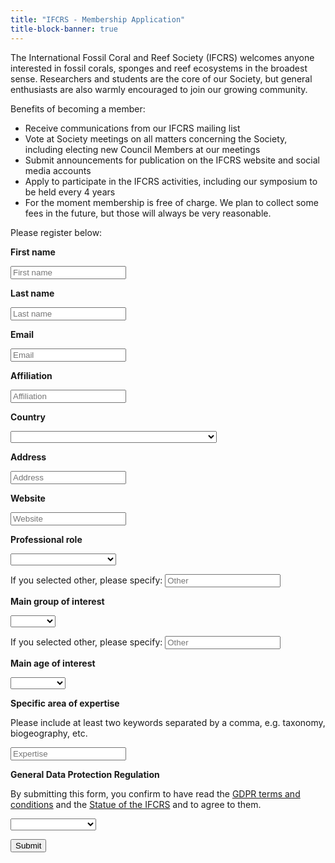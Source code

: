 ```yaml
---
title: "IFCRS - Membership Application"
title-block-banner: true
---
```


The International Fossil Coral and Reef Society (IFCRS) welcomes anyone interested in fossil corals, sponges and reef ecosystems in the broadest sense. Researchers and students are the core of our Society, but general enthusiasts are also warmly encouraged to join our growing community.

Benefits of becoming a member:

-   Receive communications from our IFCRS mailing list
-   Vote at Society meetings on all matters concerning the Society, including electing new Council Members at our meetings
-   Submit announcements for publication on the IFCRS website and social media accounts
-   Apply to participate in the IFCRS activities, including our symposium to be held every 4 years
-   For the moment membership is free of charge. We plan to collect some fees in the future, but those will always be very reasonable.

Please register below:

<form action="https://formspree.io/f/xgejbbvb" method="POST">

<p>**First name**</p>

<input name="Name" type="text" placeholder="First name" required>\

<p>**Last name**</p>

<input name="Surname" type="text" placeholder="Last name" required>\

<p>**Email**</p>

<input name="Email" type="text" placeholder="Email" required>\

<p>**Affiliation**</p>

<input name="Affiliation" type="text" placeholder="Affiliation" required>\

<p>**Country**</p>

<select name="country"> <option value="Unselected"></option> <option value="AF">Afghanistan 🇦🇫</option> <option value="AX">Åland Islands 🇦🇽</option> <option value="AL">Albania 🇦🇱</option> <option value="DZ">Algeria 🇩🇿</option> <option value="AS">American Samoa 🇦🇸</option> <option value="AD">Andorra 🇦🇩</option> <option value="AO">Angola 🇦🇴</option> <option value="AI">Anguilla 🇦🇮</option> <option value="AQ">Antarctica 🇦🇶</option> <option value="AG">Antigua and Barbuda 🇦🇬</option> <option value="AR">Argentina 🇦🇷</option> <option value="AM">Armenia 🇦🇲</option> <option value="AW">Aruba 🇦🇼</option> <option value="AU">Australia 🇦🇺</option> <option value="AT">Austria 🇦🇹</option> <option value="AZ">Azerbaijan 🇦🇿</option> <option value="BS">Bahamas 🇧🇸</option> <option value="BH">Bahrain 🇧🇭</option> <option value="BD">Bangladesh 🇧🇩</option> <option value="BB">Barbados 🇧🇧</option> <option value="BY">Belarus 🇧🇾</option> <option value="BE">Belgium 🇧🇪</option> <option value="BZ">Belize 🇧🇿</option> <option value="BJ">Benin 🇧🇯</option> <option value="BM">Bermuda 🇧🇲</option> <option value="BT">Bhutan 🇧🇹</option> <option value="BO">Bolivia, Plurinational State of 🇧🇴</option> <option value="BA">Bosnia and Herzegovina 🇧🇦</option> <option value="BW">Botswana 🇧🇼</option> <option value="BV">Bouvet Island 🇧🇻</option> <option value="BR">Brazil 🇧🇷</option> <option value="IO">British Indian Ocean Territory 🇮🇴</option> <option value="BN">Brunei Darussalam 🇧🇳</option> <option value="BG">Bulgaria 🇧🇬</option> <option value="BF">Burkina Faso 🇧🇫</option> <option value="BI">Burundi 🇧🇮</option> <option value="KH">Cambodia 🇰🇭</option> <option value="CM">Cameroon 🇨🇲</option> <option value="CA">Canada 🇨🇦</option> <option value="CV">Cabo Verde 🇨🇻</option> <option value="KY">Cayman Islands 🇰🇾</option> <option value="CF">Central African Republic 🇨🇫</option> <option value="TD">Chad 🇹🇩</option> <option value="CL">Chile 🇨🇱</option> <option value="CN">China 🇨🇳</option> <option value="CX">Christmas Island 🇨🇽</option> <option value="CC">Cocos (Keeling) Islands 🇨🇨</option> <option value="CO">Colombia 🇨🇴</option> <option value="KM">Comoros 🇰🇲</option> <option value="CG">Congo 🇨🇬</option> <option value="CD">Congo, The Democratic Republic of the 🇨🇩</option> <option value="CK">Cook Islands 🇨🇰</option> <option value="CR">Costa Rica 🇨🇷</option> <option value="CI">Côte d'Ivoire 🇨🇮</option> <option value="HR">Croatia 🇭🇷</option> <option value="CU">Cuba 🇨🇺</option> <option value="CY">Cyprus 🇨🇾</option> <option value="CZ">Czechia 🇨🇿</option> <option value="DK">Denmark 🇩🇰</option> <option value="DJ">Djibouti 🇩🇯</option> <option value="DM">Dominica 🇩🇲</option> <option value="DO">Dominican Republic 🇩🇴</option> <option value="EC">Ecuador 🇪🇨</option> <option value="EG">Egypt 🇪🇬</option> <option value="SV">El Salvador 🇸🇻</option> <option value="GQ">Equatorial Guinea 🇬🇶</option> <option value="ER">Eritrea 🇪🇷</option> <option value="EE">Estonia 🇪🇪</option> <option value="SZ">Eswatini 🇸🇿</option> <option value="ET">Ethiopia 🇪🇹</option> <option value="FK">Falkland Islands (Malvinas) 🇫🇰</option> <option value="FO">Faroe Islands 🇫🇴</option> <option value="FJ">Fiji 🇫🇯</option> <option value="FI">Finland 🇫🇮</option> <option value="FR">France 🇫🇷</option> <option value="GF">French Guiana 🇬🇫</option> <option value="PF">French Polynesia 🇵🇫</option> <option value="TF">French Southern Territories 🇹🇫</option> <option value="GA">Gabon 🇬🇦</option> <option value="GM">Gambia 🇬🇲</option> <option value="GE">Georgia 🇬🇪</option> <option value="DE">Germany 🇩🇪</option> <option value="GH">Ghana 🇬🇭</option> <option value="GI">Gibraltar 🇬🇮</option> <option value="GR">Greece 🇬🇷</option> <option value="GL">Greenland 🇬🇱</option> <option value="GD">Grenada 🇬🇩</option> <option value="GP">Guadeloupe 🇬🇵</option> <option value="GU">Guam 🇬🇺</option> <option value="GT">Guatemala 🇬🇹</option> <option value="GG">Guernsey 🇬🇬</option> <option value="GN">Guinea 🇬🇳</option> <option value="GW">Guinea-Bissau 🇬🇼</option> <option value="GY">Guyana 🇬🇾</option> <option value="HT">Haiti 🇭🇹</option> <option value="HM">Heard Island and McDonald Islands 🇭🇲</option> <option value="VA">Holy See (Vatican City State) 🇻🇦</option> <option value="HN">Honduras 🇭🇳</option> <option value="HK">Hong Kong 🇭🇰</option> <option value="HU">Hungary 🇭🇺</option> <option value="IS">Iceland 🇮🇸</option> <option value="IN">India 🇮🇳</option> <option value="ID">Indonesia 🇮🇩</option> <option value="IR">Iran, Islamic Republic of 🇮🇷</option> <option value="IQ">Iraq 🇮🇶</option> <option value="IE">Ireland 🇮🇪</option> <option value="IM">Isle of Man 🇮🇲</option> <option value="IL">Israel 🇮🇱</option> <option value="IT">Italy 🇮🇹</option> <option value="JM">Jamaica 🇯🇲</option> <option value="JP">Japan 🇯🇵</option> <option value="JE">Jersey 🇯🇪</option> <option value="JO">Jordan 🇯🇴</option> <option value="KZ">Kazakhstan 🇰🇿</option> <option value="KE">Kenya 🇰🇪</option> <option value="KI">Kiribati 🇰🇮</option> <option value="KP">Korea, Democratic People's Republic of 🇰🇵</option> <option value="KR">Korea, Republic of 🇰🇷</option> <option value="KW">Kuwait 🇰🇼</option> <option value="KG">Kyrgyzstan 🇰🇬</option> <option value="LA">Lao People's Democratic Republic 🇱🇦</option> <option value="LV">Latvia 🇱🇻</option> <option value="LB">Lebanon 🇱🇧</option> <option value="LS">Lesotho 🇱🇸</option> <option value="LR">Liberia 🇱🇷</option> <option value="LY">Libya 🇱🇾</option> <option value="LI">Liechtenstein 🇱🇮</option> <option value="LT">Lithuania 🇱🇹</option> <option value="LU">Luxembourg 🇱🇺</option> <option value="MO">Macao 🇲🇴</option> <option value="MG">Madagascar 🇲🇬</option> <option value="MW">Malawi 🇲🇼</option> <option value="MY">Malaysia 🇲🇾</option> <option value="MV">Maldives 🇲🇻</option> <option value="ML">Mali 🇲🇱</option> <option value="MT">Malta 🇲🇹</option> <option value="MH">Marshall Islands 🇲🇭</option> <option value="MQ">Martinique 🇲🇶</option> <option value="MR">Mauritania 🇲🇷</option> <option value="MU">Mauritius 🇲🇺</option> <option value="YT">Mayotte 🇾🇹</option> <option value="MX">Mexico 🇲🇽</option> <option value="FM">Micronesia, Federated States of 🇫🇲</option> <option value="MD">Moldova, Republic of 🇲🇩</option> <option value="MC">Monaco 🇲🇨</option> <option value="MN">Mongolia 🇲🇳</option> <option value="ME">Montenegro 🇲🇪</option> <option value="MS">Montserrat 🇲🇸</option> <option value="MA">Morocco 🇲🇦</option> <option value="MZ">Mozambique 🇲🇿</option> <option value="MM">Myanmar 🇲🇲</option> <option value="NA">Namibia 🇳🇦</option> <option value="NR">Nauru 🇳🇷</option> <option value="NP">Nepal 🇳🇵</option> <option value="NL">Netherlands, Kingdom of the 🇳🇱</option> <option value="AN">Netherlands Antilles 🇳🇱</option> <option value="NC">New Caledonia 🇳🇨</option> <option value="NZ">New Zealand 🇳🇿</option> <option value="NI">Nicaragua 🇳🇮</option> <option value="NE">Niger 🇳🇪</option> <option value="NG">Nigeria 🇳🇬</option> <option value="NU">Niue 🇳🇺</option> <option value="NF">Norfolk Island 🇳🇫</option> <option value="MP">Northern Mariana Islands 🇲🇵</option> <option value="MK">North Macedonia 🇲🇰</option> <option value="NO">Norway 🇳🇴</option> <option value="OM">Oman 🇴🇲</option> <option value="PK">Pakistan 🇵🇰</option> <option value="PW">Palau 🇵🇼</option> <option value="PS">Palestine, State of 🇵🇸</option> <option value="PA">Panama 🇵🇦</option> <option value="PG">Papua New Guinea 🇵🇬</option> <option value="PY">Paraguay 🇵🇾</option> <option value="PE">Peru 🇵🇪</option> <option value="PH">Philippines 🇵🇭</option> <option value="PN">Pitcairn 🇵🇳</option> <option value="PL">Poland 🇵🇱</option> <option value="PT">Portugal 🇵🇹</option> <option value="PR">Puerto Rico 🇵🇷</option> <option value="QA">Qatar 🇶🇦</option> <option value="RE">Réunion 🇷🇪</option> <option value="RO">Romania 🇷🇴</option> <option value="RU">Russian Federation 🇷🇺</option> <option value="RW">Rwanda 🇷🇼</option> <option value="BL">Saint Barthélemy 🇧🇱</option> <option value="SH">Saint Helena, Ascension and Tristan da Cunha 🇸🇭</option> <option value="KN">Saint Kitts and Nevis 🇰🇳</option> <option value="LC">Saint Lucia 🇱🇨</option> <option value="MF">Saint Martin 🇲🇫</option> <option value="PM">Saint Pierre and Miquelon 🇵🇲</option> <option value="VC">Saint Vincent and the Grenadines 🇻🇨</option> <option value="WS">Samoa 🇼🇸</option> <option value="SM">San Marino 🇸🇲</option> <option value="ST">Sao Tome and Principe 🇸🇹</option> <option value="SA">Saudi Arabia 🇸🇦</option> <option value="SN">Senegal 🇸🇳</option> <option value="RS">Serbia 🇷🇸</option> <option value="SC">Seychelles 🇸🇨</option> <option value="SL">Sierra Leone 🇸🇱</option> <option value="SG">Singapore 🇸🇬</option> <option value="SK">Slovakia 🇸🇰</option> <option value="SI">Slovenia 🇸🇮</option> <option value="SB">Solomon Islands 🇸🇧</option> <option value="SO">Somalia 🇸🇴</option> <option value="ZA">South Africa 🇿🇦</option> <option value="GS">South Georgia and the South Sandwich Islands 🇬🇸</option> <option value="ES">Spain 🇪🇸</option> <option value="LK">Sri Lanka 🇱🇰</option> <option value="SD">Sudan 🇸🇩</option> <option value="SR">Suriname 🇸🇷</option> <option value="SJ">Svalbard and Jan Mayen 🇸🇯</option> <option value="SE">Sweden 🇸🇪</option> <option value="CH">Switzerland 🇨🇭</option> <option value="SY">Syrian Arab Republic 🇸🇾</option> <option value="TW">Taiwan, Province of China 🇹🇼</option> <option value="TJ">Tajikistan 🇹🇯</option> <option value="TZ">Tanzania, United Republic of 🇹🇿</option> <option value="TH">Thailand 🇹🇭</option> <option value="TL">Timor-Leste 🇹🇱</option> <option value="TG">Togo 🇹🇬</option> <option value="TK">Tokelau 🇹🇰</option> <option value="TO">Tonga 🇹🇴</option> <option value="TT">Trinidad and Tobago 🇹🇹</option> <option value="TN">Tunisia 🇹🇳</option> <option value="TM">Turkmenistan 🇹🇲</option> <option value="TC">Turks and Caicos Islands 🇹🇨</option> <option value="TV">Tuvalu 🇹🇻</option> <option value="TR">Türkiye 🇹🇷</option> <option value="UG">Uganda 🇺🇬</option> <option value="UA">Ukraine 🇺🇦</option> <option value="AE">United Arab Emirates 🇦🇪</option> <option value="GB">United Kingdom 🇬🇧</option> <option value="US">United States of America 🇺🇸</option> <option value="UM">United States Minor Outlying Islands 🇺🇸</option> <option value="UY">Uruguay 🇺🇾</option> <option value="UZ">Uzbekistan 🇺🇿</option> <option value="VU">Vanuatu 🇻🇺</option> <option value="VE">Venezuela, Bolivarian Republic of 🇻🇪</option> <option value="VN">Viet Nam 🇻🇳</option> <option value="VG">Virgin Islands, British 🇻🇬</option> <option value="VI">Virgin Islands, U.S. 🇻🇮</option> <option value="WF">Wallis and Futuna 🇼🇫</option> <option value="EH">Western Sahara 🇪🇭</option> <option value="YE">Yemen 🇾🇪</option> <option value="ZM">Zambia 🇿🇲</option> <option value="ZW">Zimbabwe 🇿🇼</option> </select>

<p>**Address**</p>

<input name="Address" type="text" placeholder="Address" required>\

<p>**Website**</p>

<input name="Website" type="text" placeholder="Website" required>\

<p>**Professional role**</p>

<select id="Profession" name="Role"> <option value="Unselected"></option> <option value="Undergrad">Undergraduate student</option> <option value="PhD">PhD student</option> <option value="Postdoc">Postdoctoral Researcher</option> <option value="Senior">Senior Researcher</option> <option value="Emeritus">Emeritus</option> <option value="Other">Other</option> </select>

If you selected other, please specify: <input name="other-role" type="text" placeholder="Other">\

<p>**Main group of interest**</p>

<select id="study" name="Interest"> <option value="Unselected"></option> <option value="Cnidaria">Cnidaria</option> <option value="Porifera">Porifera</option> <option value="Other">Other</option> </select>

If you selected other, please specify: <input name="other-study" type="text" placeholder="Other">\

<p>**Main age of interest**</p>

<select id="age" name="Age"> <option value="Unselected"></option> <option value="Cenozoic">Cenozoic</option> <option value="Mesozoic">Mesozoic</option> <option value="Palaeozoic">Palaeozoic</option> </select>

<p>**Specific area of expertise**</p>

Please include at least two keywords separated by a comma, e.g. taxonomy, biogeography, etc.

<input name="Expertise" type="text" placeholder="Expertise" required>\

<p>**General Data Protection Regulation**</p>

By submitting this form, you confirm to have read the [GDPR terms and conditions](../gdpr.qmd) and the [Statue of the IFCRS](../statute/index.qmd) and to agree to them.

<select id="confirm" name="Confirm"> <option value="Unselected"></option> <option value="Confirm">I agree and confirm</option> </select>

<button type="submit" id="submit">
Submit
</button>

</form>
